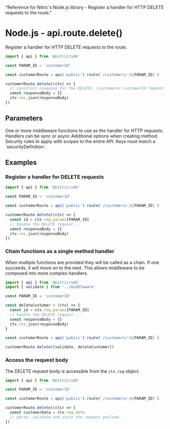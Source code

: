   "Reference for Nitric's Node.js library - Register a handler for HTTP DELETE requests to the route."

# Node.js - api.route.delete()

Register a handler for HTTP DELETE requests to the route.

```javascript
import { api } from '@nitric/sdk'

const PARAM_ID = 'customerId'

const customerRoute = api('public').route(`/customers/:${PARAM_ID}`)

customerRoute.delete((ctx) => {
  // construct response for the DELETE: /customers/:customerId request...
  const responseBody = {}
  ctx.res.json(responseBody)
})
```

## Parameters

<Properties>
  <Property name="middleware" required type="HttpMiddleware | HttpMiddleware[]">
    One or more middleware functions to use as the handler for HTTP requests.
    Handlers can be sync or async
  </Property>
  <Property name="opts" type="object">
    Additional options when creating method.
    <Properties nested>
      <Property name="security" type="map<string, string[]>">
        Security rules to apply with scopes to the entire API. Keys must match a
        `securityDefinition`.
      </Property>
    </Properties>
  </Property>
</Properties>

## Examples

### Register a handler for DELETE requests

```javascript
import { api } from '@nitric/sdk'

const PARAM_ID = 'customerId'

const customerRoute = api('public').route(`/customers/:${PARAM_ID}`)

customerRoute.delete((ctx) => {
  const id = ctx.req.params[PARAM_ID]
  // handle the DELETE request...
  const responseBody = {}
  ctx.res.json(responseBody)
})
```

### Chain functions as a single method handler

When multiple functions are provided they will be called as a chain. If one succeeds, it will move on to the next. This allows middleware to be composed into more complex handlers.

```javascript
import { api } from '@nitric/sdk'
import { validate } from '../middleware'

const PARAM_ID = 'customerId'

const deleteCustomer = (ctx) => {
  const id = ctx.req.params[PARAM_ID]
  // handle the DELETE request...
  const responseBody = {}
  ctx.res.json(responseBody)
}

const customerRoute = api('public').route(`/customers/:${PARAM_ID}`)

customerRoute.delete([validate, deleteCustomer])
```

### Access the request body

The DELETE request body is accessible from the `ctx.req` object.

```javascript
import { api } from '@nitric/sdk'

const PARAM_ID = 'customerId'

const customerRoute = api('public').route(`/customers/:${PARAM_ID}`)

customerRoute.delete((ctx) => {
  const customerData = ctx.req.data
  // parse, validate and store the request payload...
})
```
